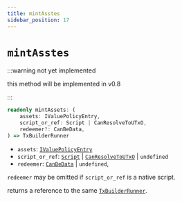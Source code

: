 ```yaml
---
title: mintAsstes
sidebar_position: 17
---
```


# `mintAsstes`

:::warning not yet implemented

this method will be implemented in v0.8

:::

```ts
readonly mintAssets: (
    assets: IValuePolicyEntry,
    script_or_ref: Script | CanResolveToUTxO,
    redeemer?: CanBeData,
) => TxBuilderRunner
```

- `assets`: [`IValuePolicyEntry`](../cardano-ledger-ts/type-aliases/IValuePolicyEntry)
- `script_or_ref`: [`Script`](../cardano-ledger-ts/classes/Script) | [`CanResolveToUTxO`](../miscellaneous/CanResolveToUTxO) | `undefined`
- `redeemer`: [`CanBeData`](../miscellaneous/CanBeData) | `undefined`,

`redeemer` may be omitted if `script_or_ref` is a native script.

returns a reference to the same [`TxBuilderRunner`](./TxBuilderRunner).